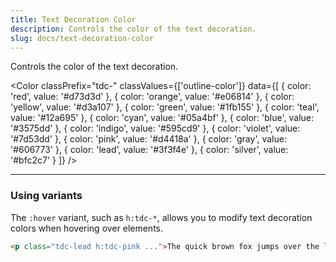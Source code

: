 ```yaml
---
title: Text Decoration Color
description: Controls the color of the text decoration.
slug: docs/text-decoration-color
---
```


Controls the color of the text decoration.

<Color 
  classPrefix="tdc-" 
  classValues={['outline-color']} 
  data={[
    { color: 'red', value: '#d73d3d' },
    { color: 'orange', value: '#e06814' },
    { color: 'yellow', value: '#d3a107' },
    { color: 'green', value: '#1fb155' },
    { color: 'teal', value: '#12a695' },
    { color: 'cyan', value: '#05a4bf' },
    { color: 'blue', value: '#3575dd' },
    { color: 'indigo', value: '#595cd9' },
    { color: 'violet', value: '#7d53dd' },
    { color: 'pink', value: '#d4418a' },
    { color: 'gray', value: '#606773' },
    { color: 'lead', value: '#3f3f4e' },
    { color: 'silver', value: '#bfc2c7' }
  ]}
/>

---

### Using variants

The `:hover` variant, such as `h:tdc-*`, allows you to modify text decoration colors when hovering over elements.

```html "h:tdc-pink"
<p class="tdc-lead h:tdc-pink ...">The quick brown fox jumps over the lazy dog.</p>
```
